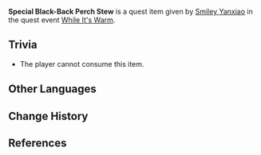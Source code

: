 {{Item Infobox
|id           = 100659
|image        = Item Black-Back Perch Stew.png
|type         = Quest Items
|description  = '''While It's Warm:'''
* [[Black-Back Perch Stew]], fresh from the oven. It won't maintain its freshness for long. (Day 3)
* Fresh Black-Back Perch Stew. It will probably be inedible once it gets cold. (Day 5)
|source1      = Given during [[While It's Warm]] (Day 3)
|source2      = Given during [[While It's Warm]] (Day 5)
}}
'''Special Black-Back Perch Stew''' is a quest item given by [[Smiley Yanxiao]] in the quest event [[While It's Warm]].

==Trivia==
* The player cannot consume this item.

==Other Languages==
{{Other Languages
|default_hidden = 1
|en      = Special Black-Back Perch Stew
|zhs     = 特制的水煮黑背鲈
|zhs_rm  = Tèzhì de Shuǐzhǔ Hēibèi-lú
|zht     = 特製的水煮黑背鱸
|zht_rm  = Tèzhì de Shuǐzhǔ Hēibèi-lú
|ja      = 特製黒背スズキの唐辛子煮込み
|ja_rm   = Tokusei Kurose Suzuki no Tougarashi Nikomi<ref>{{Ref/Quest|Journey to Liyue|note=Japanese Voice-Over}}</ref>
|ko      = 특제 삶은 검정 농어
|ko_rm   = 
|es      = Estofado de perca de lomo negro especial
|fr      = Marmite de perche à dos noir spéciale
|ru      = Особый варёный чёрный окунь
|th      = Black-Back Perch Stew สูตรพิเศษ
|th_rm   = Black-Back Perch Stew Sut Phiset
|vi      = Cá Chép Đen Hấp Đặc Biệt
|de      = Besonderer gekochter Schwarzrückenbarsch
|id      = Black-Back Perch Stew Spesial
|pt      = Ensopado de Poleiro com Dorso Negro Especial
}}

==Change History==
{{Change History|1.1}}

==References==
{{Reflist}}